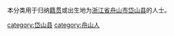 {{Catnav|頁面分類|各種主題的頁面分類|依中国各省来作的分类|各地中国人|浙江人|舟山人}}
{{Catnav|頁面分類|人物|各國人物|中国人|各地中国人|浙江人|舟山人}}

本分类用于归纳[[籍贯|籍贯]]或出生地为[[浙江省|浙江省]][[舟山市|舟山市]][[岱山县|岱山县]]的人士。

[[category:岱山县|category:岱山县]]
[[category:舟山人|category:舟山人]]